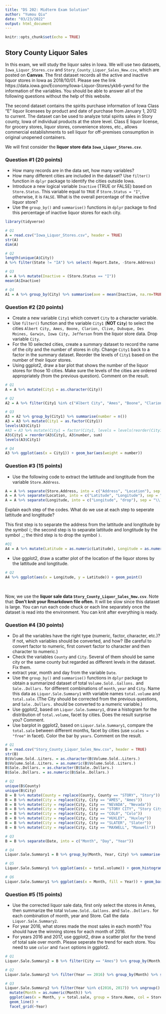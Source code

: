 ```yaml
---
title: "DS 202: Midterm Exam Solution"
author: "Yumou Qiu"
date: "03/23/2022"
output: html_document
---
```


```r
knitr::opts_chunk$set(echo = TRUE)
```

## Story County Liquor Sales

In this exam, we will study the liquor sales in Iowa. We will use two datasets, `Iowa_Liquor_Stores.csv` and `Story_County_Liquor_Sales_New.csv`, which are posted on **Canvas**.
The first dataset records all the active and inactive liquor stores in Iowa as 2018/10/01. Please see the link https://data.iowa.gov/Economy/Iowa-Liquor-Stores/ykb6-ywnd for the information of the variables. You should be able to answer all of the following questions without the help of this website.

The second dataset contains the spirits purchase information of Iowa Class "E" liquor licensees by product and date of purchase from January 1, 2012 to current. The dataset can be used to analyze total spirits sales in Story county, Iowa of individual products at the store level.
Class E liquor license, for grocery stores, liquor stores, convenience stores, etc., allows commercial establishments to sell liquor for off-premises consumption in original unopened containers.

We will first consider the **liquor store data `Iowa_Liquor_Stores.csv`**.

### Question #1 (20 points)

- How many records are in the data set, how many variables?
- How many different cities are included in the dataset? Use `filter()` function in `dplyr` package to identify the cities outside Iowa.
- Introduce a new logical variable `Inactive` (TRUE or FALSE) based on `Store.Status`. This variable equal to `TRUE` if `Store.Status = "I"`, otherwise, it is `FALSE`. What is the overall percentage of the inactive liquor store? 
- Use the `group_by()` and `summarise()` functions in `dplyr` package to find this percentage of inactive liquor stores for each city.

```r
library(tidyverse)

# Q1
A = read.csv("Iowa_Liquor_Stores.csv", header = TRUE)
str(A)
dim(A)

# Q2
length(unique(A$City))
A %>% filter(State != "IA") %>% select(-Report.Date, -Store.Address)

# Q3
A = A %>% mutate(Inactive = (Store.Status == "I"))
mean(A$Inactive)

# Q4
A1 = A %>% group_by(City) %>% summarise(ave = mean(Inactive, na.rm=TRUE))
```

### Question #2 (20 points)

- Create a new variable `City1` which convert `City` to a character variable.
- Use `filter()` function and the variable `City1` (**NOT `City`**) to select the cities `Albert City, Ames, Boone, Clarion, Clive, Dubuque, Des Moines, Garwin, Iowa City, Jefferson` from the liquor store data. Drop variable `City`.
- For the 10 selected cities, create a summary dataset to record the name of the city and the number of stores in city. Change `City1` back to a factor in the summary dataset. Reorder the levels of `City1` based on the number of their liquor stores.
- Using ggplot2, draw a bar plot that shows the number of the liquor stores for those 10 cities. Make sure the levels of the cities are ordered appropriately (from the previous question). Comment on the result.

```r
# Q1
A = A %>% mutate(City1 = as.character(City))

# Q2
A2 = A %>% filter(City1 %in% c("Albert City", "Ames", "Boone", "Clarion", "Clive", "Dubuque", "Des Moines", "Garwin", "Iowa City", "Jefferson")) %>% select(-City)

# Q3
A3 = A2 %>% group_by(City1) %>% summarise(number = n())
A3 = A3 %>% mutate(City1 = as.factor(City1))
levels(A3$City1)
#A3 = A3 %>% mutate(City1 = factor(City1, levels = levels(reorder(City1, number, sum))))
A3$City1 = reorder(A3$City1, A3$number, sum)
levels(A3$City1)

# Q4
A3 %>% ggplot(aes(x = City1)) + geom_bar(aes(weight = number))
```

### Question #3 (15 points)

- Use the following code to extract the lattitude and longtitude from the variable `Store.Address`. 
```r
A = A %>% separate(Store.Address, into = c("Address", "Location"), sep = "\n\\(")
A = A %>% separate(Location, into = c("Latitude", "Longitude"), sep = ",") %>% select(-Address)
A = A %>% separate(Longitude, into = c("Longitude", "drop"), sep = "\\)") %>% select(-drop)
```
Explain each step of the codes. What do we use at each step to seperate lattitude and longtitude? 

This first step is to separate the address from the lattitude and longtitude by the symbol `(`; the second step is to separate lattitude and longtitude by the symbol `,`; the third step is to drop the symbol `)`.

```r
#Q1
A4 = A %>% mutate(Latitude = as.numeric(Latitude), Longitude = as.numeric(Longitude)) %>% select(Name, City, Inactive, Latitude, Longitude)
```

- Use ggplot2, draw a scatter plot of the location of the liquor stores by the lattitude and longtitude.

```r
# Q2
A4 %>% ggplot(aes(x = Longitude, y = Latitude)) + geom_point()
```

<br>

Now, we use the **liquor sale data `Story_County_Liquor_Sales_New.csv`**.
Note that: **Don't knit your Rmarkdown file often.** It will be slow since this dataset is large. You can run each code chuck or each line separately once the dataset is read into the environment. You can knit after everything is ready.

### Question #4 (30 points)

- Do all the variables have the right type (numeric, factor, character, etc.)? If not, which variables should be converted, and how? (Be careful to convert factor to numeric, first convert factor to character and then character to numeric.)
- Check the variables `County` and `City`. Several of them should be same city or the same county but regarded as different levels in the dataset. Fix them.
- extract year, month and day from the variable `Date`.
- Use the `group_by()` and `summarise()` functions in `dplyr` package to obtain a summarized dataset of total `Volume.Sold..Gallons.` and `Sale..Dollars.` for different combinations of `month`, `year` and `City`. Name this data as `Liquor.Sale.Summary1` with variable names `total.volume` and `total.sale`. (The City should be corrected from the previous questions, and `Sale..Dollars.` should be converted to a numeric variable.)
- Use ggplot2, based on `Liquor.Sale.Summary1`, draw a histogram for the distribution of `total.volume`, facet by cities. Does the result surprise you? Comment.
- Use barplot in ggplot2, based on `Liquor.Sale.Summary1`, compare the `total.sale` between different months, facet by cities (use `scales = "free"` in facet). Color the bar by `years`. Comment on the result.

```r
# Q1
B = read.csv("Story_County_Liquor_Sales_New.csv", header = TRUE)
str(B)
B$Volume.Sold..Liters. = as.character(B$Volume.Sold..Liters.)
B$Volume.Sold..Liters. = as.numeric(B$Volume.Sold..Liters.)
B$Sale..Dollars. = as.character(B$Sale..Dollars.)
B$Sale..Dollars. = as.numeric(B$Sale..Dollars.)

# Q2
unique(B$County)
unique(B$City)
B = B %>% mutate(County = replace(County, County == "STORY", "Story"))
B = B %>% mutate(City = replace(City, City == "AMES", "Ames"))
B = B %>% mutate(City = replace(City, City == "NEVADA", "Nevada"))
B = B %>% mutate(City = replace(City, City == "STORY CITY", "Story City"))
B = B %>% mutate(City = replace(City, City == "COLO", "Colo"))
B = B %>% mutate(City = replace(City, City == "HUXLEY", "Huxley"))
B = B %>% mutate(City = replace(City, City == "SLATER", "Slater"))
B = B %>% mutate(City = replace(City, City == "MAXWELL", "Maxwell"))

# Q3
B = B %>% separate(Date, into = c("Month", "Day", "Year"))

# Q4
Liquor.Sale.Summary1 = B %>% group_by(Month, Year, City) %>% summarise(total.volume = sum(Volume.Sold..Gallons., na.rm = TRUE), total.sale = sum(Sale..Dollars., na.rm = TRUE))

# Q5
Liquor.Sale.Summary1 %>% ggplot(aes(x = total.volume)) + geom_histogram() + facet_wrap(~City)

# Q6
Liquor.Sale.Summary1 %>% ggplot(aes(x = Month, fill = Year)) + geom_bar(aes(weight = total.sale)) + facet_wrap(~City, scales = "free")
```

### Question #5 (15 points)

- Use the corrected liquor sale data, first only select the stores in Ames, then summarize the total `Volume.Sold..Gallons.` and `Sale..Dollars.` for each combination of month, year and Store. Call the data `Liquor.Sale.Summary2`.
- For year 2016, what stores made the most sales in each month? You should have the winning stores for each month of 2016.
- For years 2016 and 2017, use ggplot2, draw a scatter plot for the trend of total sale over month. Please seperate the trend for each store. You need to use `color` and `facet` options in ggplot2.

```r
# Q1
Liquor.Sale.Summary2 = B %>% filter(City == "Ames") %>% group_by(Month, Year, Store.Name) %>% summarise(total.volume = sum(Volume.Sold..Gallons., na.rm = TRUE), total.sale = sum(Sale..Dollars., na.rm = TRUE))

# Q2
Liquor.Sale.Summary2 %>% filter(Year == 2016) %>% group_by(Month) %>% summarise(Store.win = Store.Name[which.max(total.sale)])

# Q3
Liquor.Sale.Summary2 %>% filter(Year %in% c(2016, 2017)) %>% ungroup() %>%
  mutate(Month = as.numeric(Month)) %>%
  ggplot(aes(x = Month, y = total.sale, group = Store.Name, col = Store.Name)) + 
  geom_line() + 
  facet_grid(~Year)
```